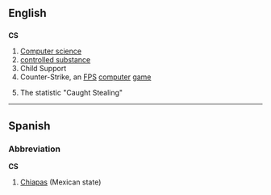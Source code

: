 ==English==

==={{initialism}}===
'''CS'''

# [[Computer science]]
# [[controlled substance]]
# Child Support
# Counter-Strike, an [[FPS]] [[computer]] [[game]]
# {{baseball}} The statistic "Caught Stealing"

----

==Spanish==

===Abbreviation===
'''CS'''

# [[Chiapas]] (Mexican state)